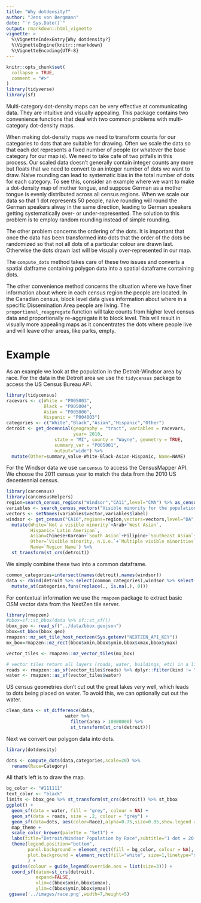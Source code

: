 ```yaml
---
title: "Why dotdensity?"
author: "Jens von Bergmann"
date: "`r Sys.Date()`"
output: rmarkdown::html_vignette
vignette: >
  %\VignetteIndexEntry{Why dotdensity?}
  %\VignetteEngine{knitr::rmarkdown}
  %\VignetteEncoding{UTF-8}
---
```


```r
knitr::opts_chunk$set(
  collapse = TRUE,
  comment = "#>"
)
library(tidyverse)
library(sf)
```

Multi-category dot-density maps can be very effective at communicating data. They are intuitive and visually appealing. This package contains two convenience functions that deal with two common problems with multi-category dot-density maps.

When making dot-density maps we need to transform counts for our categories to dots that are suitable for drawing. Often we scale the data so that each dot represents a fixed number of people (or whatever the base category for our map is). We need to take cafe of two pitfalls in this process. Our scaled data doesn't generally contain integer counts any more but floats that we need to convert to an integer number of dots we want to draw. Naive rounding can lead to systematic bias in the total number of dots for each category. To see this, consider an example where we want to make a dot-density map of mother tongue, and suppose German as a mother tongue is evenly distributed across all census regions. When we scale our data so that 1 dot represents 50 people, naive rounding will round the German speakers alway in the same direction, leading to German speakers getting systematically over- or under-represented. The solution to this problem is to employ random rounding instead of simple rounding.

The other problem concerns the ordering of the dots. It is important that once the data has been transformed into dots that the order of the dots be randomized so that not all dots of a particular colour are drawn last. Otherwise the dots drawn last will be visually over-represented in our map.

The `compute_dots` method takes care of these two issues and converts a spatial datframe containing polygon data into a spatial dataframe containing dots.

The other convenience method concerns the situation where we have finer information about where in each census region the people are located. In the Canadian census, block level data gives information about where in a specific Dissemination Area people are living. The `proportional_reaggregate` function will take counts from higher level census data and proportionally re-aggregate it to block level. This will result in visually more appealing maps as it concentrates the dots where people live and will leave other areas, like parks, empty.

# Example
As an example we look at the population in the Detroit-Windsor area by race. For the data in the Detroit area we use the `tidycensus` package to access the US Census Bureau API.

```r
library(tidycensus)
racevars <- c(White = "P005003", 
              Black = "P005004", 
              Asian = "P005006", 
              Hispanic = "P004003")
categories <- c("White","Black","Asian","Hispanic","Other")
detroit <- get_decennial(geography = "tract", variables = racevars, 
                         year= 2010,
                  state = "MI", county = "Wayne", geometry = TRUE,
                  summary_var = "P005001",
                  output="wide") %>%
  mutate(Other=summary_value-White-Black-Asian-Hispanic, Name=NAME)
```
For the Windsor data we use `cancensus` to access the CensusMapper API. We choose the 2011 census year to match the data from the 2010 US decentennial census.

```r
library(cancensus)
library(cancensusHelpers)
region=search_census_regions("Windsor","CA11",level="CMA") %>% as_census_region_list()
variables <- search_census_vectors("Visible minority for the population in private households","CA16","Total") %>% child_census_vectors(leaves_only=TRUE)
vectors <- setNames(variables$vector,variables$label)
windsor <- get_census("CA16",regions=region,vectors=vectors,level="DA",geo_format="sf") %>% 
  mutate(White=`Not a visible minority`+Arab+`West Asian`,
         Hispanic=`Latin American`,
         Asian=Chinese+Korean+`South Asian`+Filipino+`Southeast Asian`+Japanese,
         Other=`Visible minority, n.i.e.`+`Multiple visible minorities`,
         Name=`Region Name`) %>%
  st_transform(st_crs(detroit))
```

We simply combine these two into a common dataframe.

```r
common_categories=intersect(names(detroit),names(windsor))
data <- rbind(detroit %>% select(common_categories),windsor %>% select(common_categories)) %>% 
  mutate_at(categories,funs(replace(., is.na(.), 0)))
```

For contextual information we use the `rmapzen` package to extract basic OSM vector data from the NextZen tile server.

```r
library(rmapzen)
#bbox=sf::st_bbox(data %>% sf::st_sf())
bbox_geo <- read_sf("../data/bbox.geojson")
bbox=st_bbox(bbox_geo)
rmapzen::mz_set_tile_host_nextzen(Sys.getenv("NEXTZEN_API_KEY"))
mx_box=rmapzen::mz_rect(bbox$xmin,bbox$ymin,bbox$xmax,bbox$ymax)

vector_tiles <- rmapzen::mz_vector_tiles(mx_box) 

# vector tiles return all layers (roads, water, buildings, etc) in a list
roads <- rmapzen::as_sf(vector_tiles$roads) %>% dplyr::filter(kind != "ferry")
water <- rmapzen::as_sf(vector_tiles$water)
```

US census geometries don't cut out the great lakes very well, which leads to dots being placed on water. To avoid this, we can optionally cut out the water.
```r
clean_data <- st_difference(data,
                      water %>%
                        filter(area > 10000000) %>%
                        st_transform(st_crs(detroit))) 
```

Next we convert our polygon data into dots.
```r
library(dotdensity)

dots <- compute_dots(data,categories,scale=20) %>%
  rename(Race=Category)
```


All that's left is to draw the map.

```r
bg_color <- "#111111"
text_color <- "black"
limits <- bbox_geo %>% st_transform(st_crs(detroit)) %>% st_bbox
ggplot() + 
  geom_sf(data = water, fill = "grey", colour = NA) +
  geom_sf(data = roads, size = .2, colour = "grey") +
  geom_sf(data=dots, aes(color=Race),alpha=0.75,size=0.05,show.legend = "point") +
  map_theme +
  scale_color_brewer(palette = "Set1") +
  labs(title="Detroit/Windsor Population by Race",subtitle="1 dot = 20 people") +
  theme(legend.position="bottom",
        panel.background = element_rect(fill = bg_color, colour = NA),
        plot.background = element_rect(fill="white", size=1,linetype="solid",color=text_color)
        ) + 
  guides(colour = guide_legend(override.aes = list(size=3))) +
  coord_sf(datum=st_crs(detroit),
           expand=FALSE,
           xlim=c(bbox$xmin,bbox$xmax),
           ylim=c(bbox$ymin,bbox$ymax))
 ggsave('../images/race.png',width=7,height=5) 
```


